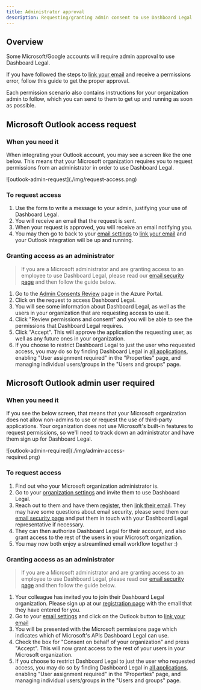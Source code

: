 ```yaml
---
title: Administrator approval
description: Requesting/granting admin consent to use Dashboard Legal
---
```


## Overview

Some Microsoft/Google accounts will require admin approval to use Dashboard Legal.

If you have followed the steps to [link your email](./link-your-email) and receive a permissions error, follow this guide to get the proper approval.

Each permission scenario also contains instructions for your organization admin to follow, which you can send to them to get up and running as soon as possible.


## Microsoft Outlook access request

### When you need it

When integrating your Outlook account, you may see a screen like the one below. This means that your Microsoft organization requires you to request permissions from an administrator in order to use Dashboard Legal. 

<div style="max-width:400px;">
	![outlook-admin-request](./img/request-access.png)
</div>

### To request access
1. Use the form to write a message to your admin, justifying your use of Dashboard Legal.
2. You will receive an email that the request is sent.
3. When your request is approved, you will receive an email notifying you.
4. You may then go to back to your [email settings](https://app.dashboardlegal.com/x/account/email/) to [link your email](./link-your-email) and your Outlook integration will be up and running.

### Granting access as an administrator
> If you are a Microsoft administrator and are granting access to an employee to use Dashboard Legal, please read our [email security page](./email-security) and then follow the guide below.

1. Go to the [Admin Consents Review](https://portal.azure.com/#blade/Microsoft_AAD_IAM/StartboardApplicationsMenuBlade/AccessRequests/menuId/) page in the Azure Portal.
2. Click on the request to access Dashboard Legal.
3. You will see some information about Dashboard Legal, as well as the users in your organization that are requesting access to use it.
4. Click "Review permissions and consent" and you will be able to see the permissions that Dashboard Legal requires.
5. Click "Accept". This will approve the application the requesting user, as well as any future ones in your organization.
6. If you choose to restrict Dashboard Legal to just the user who requested access, you may do so by finding Dashboard Legal in [all applications](https://portal.azure.com/#blade/Microsoft_AAD_IAM/StartboardApplicationsMenuBlade/AllApps/menuId/), enabling "User assignment required" in the "Properties" page, and managing individual users/groups in the "Users and groups" page.


## Microsoft Outlook admin user required

### When you need it
If you see the below screen, that means that your Microsoft organization does not allow non-admins to use or request the use of third-party applications. Your organization does not use Microsoft's built-in features to request permissions, so we'll need to track down an administrator and have them sign up for Dashboard Legal.

<div style="max-width:400px;">
	![outlook-admin-required](./img/admin-access-required.png)
</div>

### To request access
1. Find out who your Microsoft organization administrator is.
2. Go to your [organization settings](https://app.dashboardlegal.com/x/settings/users/) and invite them to use Dashboard Legal.
3. Reach out to them and have them [register](https://app.dashboardlegal.com/accounts/signup/), then [link their email](https://app.dashboardlegal.com/x/account/email/). They may have some questions about email security, please send them our [email security page](./email-security) and put them in touch with your Dashboard Legal representative if necessary.
4. They can then authorize Dashboard Legal for their account, and also grant access to the rest of the users in your Microsoft organization.
5. You may now both enjoy a streamlined email workflow together :)

### Granting access as an administrator
> If you are a Microsoft administrator and are granting access to an employee to use Dashboard Legal, please read our [email security page](./email-security) and then follow the guide below.

1. Your colleague has invited you to join their Dashboard Legal organization. Please sign up at our [registration page](https://app.dashboardlegal.com/accounts/signup/) with the email that they have entered for you.
2. Go to your [email settings](https://app.dashboardlegal.com/x/account/email/) and click on the Outlook button to [link your email](./link-your-email)
3. You will be presented with the Microsoft permissions page which indicates which of Microsoft's APIs Dashboard Legal can use.
4. Check the box for "Consent on behalf of your organization" and press "Accept". This will now grant access to the rest of your users in your Microsoft organization.
5. If you choose to restrict Dashboard Legal to just the user who requested access, you may do so by finding Dashboard Legal in [all applications](https://portal.azure.com/#blade/Microsoft_AAD_IAM/StartboardApplicationsMenuBlade/AllApps/menuId/), enabling "User assignment required" in the "Properties" page, and managing individual users/groups in the "Users and groups" page.

